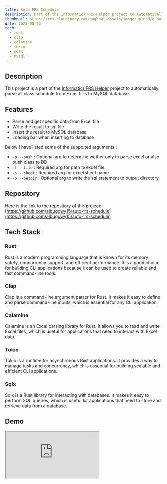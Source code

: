 ```yaml
---
title: Auto FRS Schedule
description: Part of the Informatics FRS Helper project to automatically parse all class schedule from Excel files to MySQL database.
thumbnail: https://res.cloudinary.com/bughowi-assets/image/upload/q_auto/projects-auto-frs-schedule.png
date: 2023-08-22
tech:
  - rust
  - clap
  - calamine
  - tokio
  - sqlx
  - mysql
---
```


## Description

This project is a part of the [Informatics FRS Helper](https://github.com/albugowy15/informatics-frs-helper) project to automatically parse all class schedule from Excel files to MySQL database.

## Features

- Parse and get specific data from Excel file
- Write the result to sql file
- Insert the result to MySQL database
- Loading bar when inserting to database

Below I have listed some of the supported arguments :

- `-p --push` : Optional arg to determine wether only to parse excel or also push class to DB
- `-f --file` : Required arg for path to excel file
- `-s --sheet` : Required arg for excel sheet name
- `-o --outdir` : Optional arg to write the sql statement to output directory

## Repository

Here is the link to the repository of this project: [https://github.com/albugowy15/auto-frs-schedule](https://github.com/albugowy15/auto-frs-schedule)

## Tech Stack

### Rust

Rust is a modern programming language that is known for its memory safety, concurrency support, and efficient performance. It is a good choice for building CLI applications because it can be used to create reliable and fast command-line tools.

### Clap

Clap is a command-line argument parser for Rust. It makes it easy to define and parse command-line inputs, which is essential for any CLI application.

### Calamine

Calamine is an Excel parsing library for Rust. It allows you to read and write Excel files, which is useful for applications that need to interact with Excel data.

### Tokio

Tokio is a runtime for asynchronous Rust applications. It provides a way to manage tasks and concurrency, which is essential for building scalable and efficient CLI applications.

### Sqlx

Sqlx is a Rust library for interacting with databases. It makes it easy to perform SQL queries, which is useful for applications that need to store and retrieve data from a database.

## Demo

<div class="relative overflow-hidden w-full pt-[56.25%]">
  <iframe
    class="absolute top-0 bottom-0 left-0 right-0 w-full h-full"
    src="https://www.youtube.com/embed/ZZYkbBCab1o"
  ></iframe>
</div>
